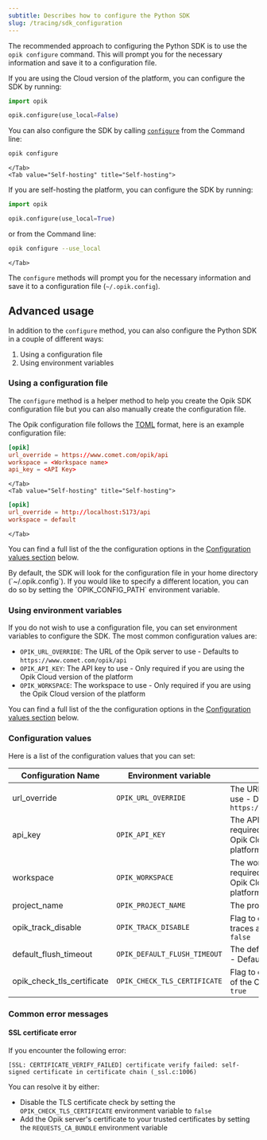 ```yaml
---
subtitle: Describes how to configure the Python SDK
slug: /tracing/sdk_configuration
---
```


The recommended approach to configuring the Python SDK is to use the `opik configure` command. This will prompt you for the necessary information and save it to a configuration file.

<Tabs>
    <Tab value="Opik Cloud" title="Opik Cloud">

If you are using the Cloud version of the platform, you can configure the SDK by running:

```python
import opik

opik.configure(use_local=False)
```

You can also configure the SDK by calling [`configure`](https://www.comet.com/docs/opik/python-sdk-reference/cli.html) from the Command line:

```bash
opik configure
```

    </Tab>
    <Tab value="Self-hosting" title="Self-hosting">

If you are self-hosting the platform, you can configure the SDK by running:

```python pytest_codeblocks_skip=true
import opik

opik.configure(use_local=True)
```

or from the Command line:

```bash pytest_codeblocks_skip=true
opik configure --use_local
```

    </Tab>

</Tabs>

The `configure` methods will prompt you for the necessary information and save it to a configuration file (`~/.opik.config`).

## Advanced usage

In addition to the `configure` method, you can also configure the Python SDK in a couple of different ways:

1. Using a configuration file
2. Using environment variables

### Using a configuration file

The `configure` method is a helper method to help you create the Opik SDK configuration file but you can also manually create the configuration file.

The Opik configuration file follows the [TOML](https://github.com/toml-lang/toml) format, here is an example configuration file:

<Tabs>
    <Tab value="Opik Cloud" title="Opik Cloud">

```toml
[opik]
url_override = https://www.comet.com/opik/api
workspace = <Workspace name>
api_key = <API Key>
```

    </Tab>
    <Tab value="Self-hosting" title="Self-hosting">

```toml
[opik]
url_override = http://localhost:5173/api
workspace = default
```

    </Tab>

</Tabs>

You can find a full list of the the configuration options in the [Configuration values section](/docs/tracing/sdk_configuration#configuration-values) below.

<Tip>
  By default, the SDK will look for the configuration file in your home directory (`~/.opik.config`). If you would like
  to specify a different location, you can do so by setting the `OPIK_CONFIG_PATH` environment variable.
</Tip>

### Using environment variables

If you do not wish to use a configuration file, you can set environment variables to configure the SDK. The most common configuration values are:

- `OPIK_URL_OVERRIDE`: The URL of the Opik server to use - Defaults to `https://www.comet.com/opik/api`
- `OPIK_API_KEY`: The API key to use - Only required if you are using the Opik Cloud version of the platform
- `OPIK_WORKSPACE`: The workspace to use - Only required if you are using the Opik Cloud version of the platform

You can find a full list of the the configuration options in the [Configuration values section](/docs/tracing/sdk_configuration#configuration-values) below.

### Configuration values

Here is a list of the configuration values that you can set:

| Configuration Name         | Environment variable         | Description                                                                                  |
| -------------------------- | ---------------------------- | -------------------------------------------------------------------------------------------- |
| url_override               | `OPIK_URL_OVERRIDE`          | The URL of the Opik server to use - Defaults to `https://www.comet.com/opik/api`             |
| api_key                    | `OPIK_API_KEY`               | The API key to use - Only required if you are using the Opik Cloud version of the platform   |
| workspace                  | `OPIK_WORKSPACE`             | The workspace to use - Only required if you are using the Opik Cloud version of the platform |
| project_name               | `OPIK_PROJECT_NAME`          | The project name to use                                                                      |
| opik_track_disable         | `OPIK_TRACK_DISABLE`         | Flag to disable the tracking of traces and spans - Defaults to `false`                       |
| default_flush_timeout      | `OPIK_DEFAULT_FLUSH_TIMEOUT` | The default flush timeout to use - Defaults to no timeout                                    |
| opik_check_tls_certificate | `OPIK_CHECK_TLS_CERTIFICATE` | Flag to check the TLS certificate of the Opik server - Defaults to `true`                    |

### Common error messages

#### SSL certificate error

If you encounter the following error:

```
[SSL: CERTIFICATE_VERIFY_FAILED] certificate verify failed: self-signed certificate in certificate chain (_ssl.c:1006)
```

You can resolve it by either:

- Disable the TLS certificate check by setting the `OPIK_CHECK_TLS_CERTIFICATE` environment variable to `false`
- Add the Opik server's certificate to your trusted certificates by setting the `REQUESTS_CA_BUNDLE` environment variable
